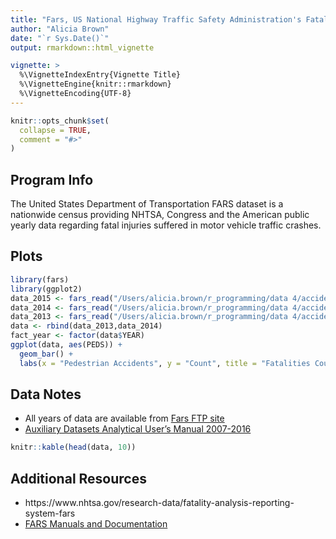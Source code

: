 ```yaml
---
title: "Fars, US National Highway Traffic Safety Administration's Fatality Analysis Reporting Systems"
author: "Alicia Brown"
date: "`r Sys.Date()`"
output: rmarkdown::html_vignette

vignette: >
  %\VignetteIndexEntry{Vignette Title}
  %\VignetteEngine{knitr::rmarkdown}
  %\VignetteEncoding{UTF-8}
---
```


```r
knitr::opts_chunk$set(
  collapse = TRUE,
  comment = "#>"
)
```

## Program Info

The United States Department of Transportation FARS dataset is a nationwide census providing NHTSA, Congress and the American public yearly data regarding fatal injuries suffered in motor vehicle traffic crashes.


## Plots

```r
library(fars)
library(ggplot2)
data_2015 <- fars_read("/Users/alicia.brown/r_programming/data 4/accident_2015.csv.bz2")
data_2014 <- fars_read("/Users/alicia.brown/r_programming/data 4/accident_2014.csv.bz2")
data_2013 <- fars_read("/Users/alicia.brown/r_programming/data 4/accident_2013.csv.bz2")
data <- rbind(data_2013,data_2014)
fact_year <- factor(data$YEAR)
ggplot(data, aes(PEDS)) +
  geom_bar() +
  labs(x = "Pedestrian Accidents", y = "Count", title = "Fatalities Count")
```

## Data Notes
* All years of data are available from [Fars FTP site](ftp://ftp.nhtsa.dot.gov/fars/)
* [Auxiliary Datasets Analytical User’s Manual 2007-2016](http://www-nrd.nhtsa.dot.gov/Cats/listpublications.aspx?Id=J&ShowBy=DocType)

```r
knitr::kable(head(data, 10))
```

## Additional Resources

* https://www.nhtsa.gov/research-data/fatality-analysis-reporting-system-fars
* [FARS Manuals and Documentation](http://www-nrd.nhtsa.dot.gov/Cats/listpublications.aspx?Id=J&ShowBy=DocType)
